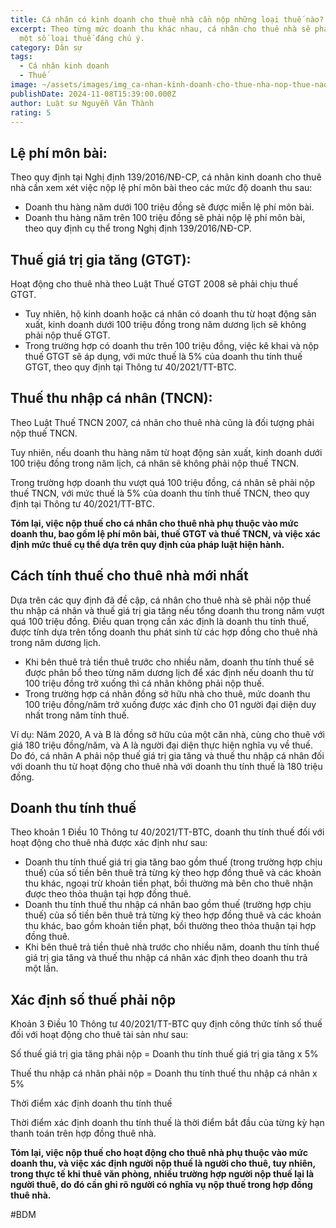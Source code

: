 ```yaml
---
title: Cá nhân có kinh doanh cho thuê nhà cần nộp những loại thuế nào?
excerpt: Theo từng mức doanh thu khác nhau, cá nhân cho thuê nhà sẽ phải xem xét
  một số loại thuế đáng chú ý.
category: Dân sự
tags:
  - Cá nhân kinh doanh
  - Thuế
image: ~/assets/images/img_ca-nhan-kinh-doanh-cho-thue-nha-nop-thue-nao.jpg
publishDate: 2024-11-08T15:39:00.000Z
author: Luật sư Nguyễn Văn Thành
rating: 5
---
```

## Lệ phí môn bài:

Theo quy định tại Nghị định 139/2016/NĐ-CP, cá nhân kinh doanh cho thuê nhà cần xem xét việc nộp lệ phí môn bài theo các mức độ doanh thu sau:

- Doanh thu hàng năm dưới 100 triệu đồng sẽ được miễn lệ phí môn bài.
- Doanh thu hàng năm trên 100 triệu đồng sẽ phải nộp lệ phí môn bài, theo quy định cụ thể trong Nghị định 139/2016/NĐ-CP.

## Thuế giá trị gia tăng (GTGT):

Hoạt động cho thuê nhà theo Luật Thuế GTGT 2008 sẽ phải chịu thuế GTGT.

- Tuy nhiên, hộ kinh doanh hoặc cá nhân có doanh thu từ hoạt động sản xuất, kinh doanh dưới 100 triệu đồng trong năm dương lịch sẽ không phải nộp thuế GTGT.
- Trong trường hợp có doanh thu trên 100 triệu đồng, việc kê khai và nộp thuế GTGT sẽ áp dụng, với mức thuế là 5% của doanh thu tính thuế GTGT, theo quy định tại Thông tư 40/2021/TT-BTC.

## Thuế thu nhập cá nhân (TNCN):

Theo Luật Thuế TNCN 2007, cá nhân cho thuê nhà cũng là đối tượng phải nộp thuế TNCN.

Tuy nhiên, nếu doanh thu hàng năm từ hoạt động sản xuất, kinh doanh dưới 100 triệu đồng trong năm lịch, cá nhân sẽ không phải nộp thuế TNCN.

Trong trường hợp doanh thu vượt quá 100 triệu đồng, cá nhân sẽ phải nộp thuế TNCN, với mức thuế là 5% của doanh thu tính thuế TNCN, theo quy định tại Thông tư 40/2021/TT-BTC.

**Tóm lại, việc nộp thuế cho cá nhân cho thuê nhà phụ thuộc vào mức doanh thu, bao gồm lệ phí môn bài, thuế GTGT và thuế TNCN, và việc xác định mức thuế cụ thể dựa trên quy định của pháp luật hiện hành.**

## Cách tính thuế cho thuê nhà mới nhất

Dựa trên các quy định đã đề cập, cá nhân cho thuê nhà sẽ phải nộp thuế thu nhập cá nhân và thuế giá trị gia tăng nếu tổng doanh thu trong năm vượt quá 100 triệu đồng. Điều quan trọng cần xác định là doanh thu tính thuế, được tính dựa trên tổng doanh thu phát sinh từ các hợp đồng cho thuê nhà trong năm dương lịch.

- Khi bên thuê trả tiền thuê trước cho nhiều năm, doanh thu tính thuế sẽ được phân bổ theo từng năm dương lịch để xác định nếu doanh thu từ 100 triệu đồng trở xuống thì cá nhân không phải nộp thuế.
- Trong trường hợp cá nhân đồng sở hữu nhà cho thuê, mức doanh thu 100 triệu đồng/năm trở xuống được xác định cho 01 người đại diện duy nhất trong năm tính thuế.

Ví dụ: Năm 2020, A và B là đồng sở hữu của một căn nhà, cùng cho thuê với giá 180 triệu đồng/năm, và A là người đại diện thực hiện nghĩa vụ về thuế. Do đó, cá nhân A phải nộp thuế giá trị gia tăng và thuế thu nhập cá nhân đối với doanh thu từ hoạt động cho thuê nhà với doanh thu tính thuế là 180 triệu đồng.

## Doanh thu tính thuế

Theo khoản 1 Điều 10 Thông tư 40/2021/TT-BTC, doanh thu tính thuế đối với hoạt động cho thuê nhà được xác định như sau:

- Doanh thu tính thuế giá trị gia tăng bao gồm thuế (trong trường hợp chịu thuế) của số tiền bên thuê trả từng kỳ theo hợp đồng thuê và các khoản thu khác, ngoại trừ khoản tiền phạt, bồi thường mà bên cho thuê nhận được theo thỏa thuận tại hợp đồng thuê.
- Doanh thu tính thuế thu nhập cá nhân bao gồm thuế (trường hợp chịu thuế) của số tiền bên thuê trả từng kỳ theo hợp đồng thuê và các khoản thu khác, bao gồm khoản tiền phạt, bồi thường theo thỏa thuận tại hợp đồng thuê.
- Khi bên thuê trả tiền thuê nhà trước cho nhiều năm, doanh thu tính thuế giá trị gia tăng và thuế thu nhập cá nhân xác định theo doanh thu trả một lần.

## Xác định số thuế phải nộp

Khoản 3 Điều 10 Thông tư 40/2021/TT-BTC quy định công thức tính số thuế đối với hoạt động cho thuê tài sản như sau:

Số thuế giá trị gia tăng phải nộp = Doanh thu tính thuế giá trị gia tăng x 5%

Thuế thu nhập cá nhân phải nộp = Doanh thu tính thuế thu nhập cá nhân x 5%

Thời điểm xác định doanh thu tính thuế

Thời điểm xác định doanh thu tính thuế là thời điểm bắt đầu của từng kỳ hạn thanh toán trên hợp đồng thuê nhà.

**Tóm lại, việc nộp thuế cho hoạt động cho thuê nhà phụ thuộc vào mức doanh thu, và việc xác định người nộp thuế là người cho thuê, tuy nhiên, trong thực tế khi thuê văn phòng, nhiều trường hợp người nộp thuế lại là người thuê, do đó cần ghi rõ người có nghĩa vụ nộp thuế trong hợp đồng thuê nhà.**

\#BDM
